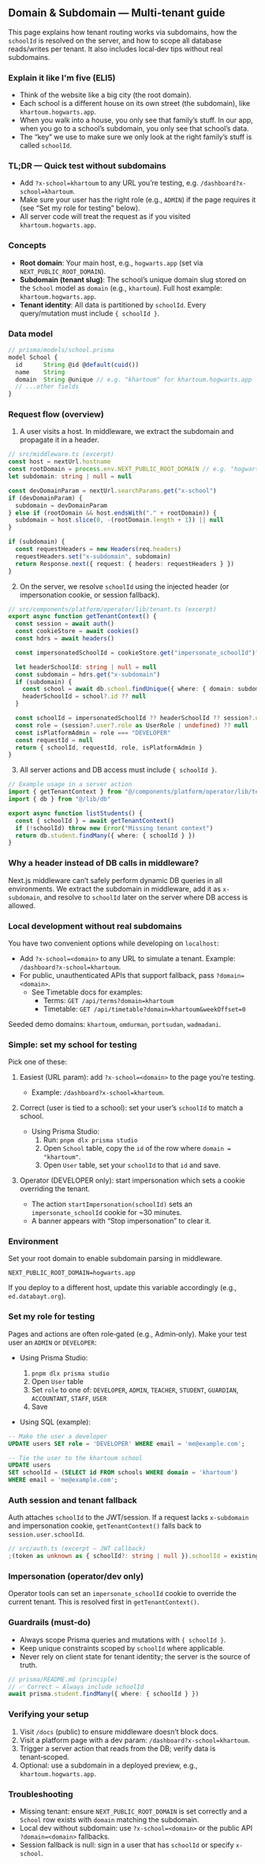## Domain & Subdomain — Multi‑tenant guide

This page explains how tenant routing works via subdomains, how the `schoolId` is resolved on the server, and how to scope all database reads/writes per tenant. It also includes local‑dev tips without real subdomains.

### Explain it like I'm five (ELI5)

- Think of the website like a big city (the root domain).
- Each school is a different house on its own street (the subdomain), like `khartoum.hogwarts.app`.
- When you walk into a house, you only see that family’s stuff. In our app, when you go to a school’s subdomain, you only see that school’s data.
- The “key” we use to make sure we only look at the right family’s stuff is called `schoolId`.

### TL;DR — Quick test without subdomains

- Add `?x-school=khartoum` to any URL you’re testing, e.g. `/dashboard?x-school=khartoum`.
- Make sure your user has the right role (e.g., `ADMIN`) if the page requires it (see “Set my role for testing” below).
- All server code will treat the request as if you visited `khartoum.hogwarts.app`.

### Concepts

- **Root domain**: Your main host, e.g., `hogwarts.app` (set via `NEXT_PUBLIC_ROOT_DOMAIN`).
- **Subdomain (tenant slug)**: The school’s unique domain slug stored on the `School` model as `domain` (e.g., `khartoum`). Full host example: `khartoum.hogwarts.app`.
- **Tenant identity**: All data is partitioned by `schoolId`. Every query/mutation must include `{ schoolId }`.

### Data model

```ts
// prisma/models/school.prisma
model School {
  id      String @id @default(cuid())
  name    String
  domain  String @unique // e.g. "khartoum" for khartoum.hogwarts.app
  // ...other fields
}
```

### Request flow (overview)

1) A user visits a host. In middleware, we extract the subdomain and propagate it in a header.

```ts
// src/middleware.ts (excerpt)
const host = nextUrl.hostname
const rootDomain = process.env.NEXT_PUBLIC_ROOT_DOMAIN // e.g. "hogwarts.app"
let subdomain: string | null = null

const devDomainParam = nextUrl.searchParams.get("x-school")
if (devDomainParam) {
  subdomain = devDomainParam
} else if (rootDomain && host.endsWith("." + rootDomain)) {
  subdomain = host.slice(0, -(rootDomain.length + 1)) || null
}

if (subdomain) {
  const requestHeaders = new Headers(req.headers)
  requestHeaders.set("x-subdomain", subdomain)
  return Response.next({ request: { headers: requestHeaders } })
}
```

2) On the server, we resolve `schoolId` using the injected header (or impersonation cookie, or session fallback).

```ts
// src/components/platform/operator/lib/tenant.ts (excerpt)
export async function getTenantContext() {
  const session = await auth()
  const cookieStore = await cookies()
  const hdrs = await headers()

  const impersonatedSchoolId = cookieStore.get("impersonate_schoolId")?.value ?? null

  let headerSchoolId: string | null = null
  const subdomain = hdrs.get("x-subdomain")
  if (subdomain) {
    const school = await db.school.findUnique({ where: { domain: subdomain } })
    headerSchoolId = school?.id ?? null
  }

  const schoolId = impersonatedSchoolId ?? headerSchoolId ?? session?.user?.schoolId ?? null
  const role = (session?.user?.role as UserRole | undefined) ?? null
  const isPlatformAdmin = role === "DEVELOPER"
  const requestId = null
  return { schoolId, requestId, role, isPlatformAdmin }
}
```

3) All server actions and DB access must include `{ schoolId }`.

```ts
// Example usage in a server action
import { getTenantContext } from "@/components/platform/operator/lib/tenant"
import { db } from "@/lib/db"

export async function listStudents() {
  const { schoolId } = await getTenantContext()
  if (!schoolId) throw new Error("Missing tenant context")
  return db.student.findMany({ where: { schoolId } })
}
```

### Why a header instead of DB calls in middleware?

Next.js middleware can’t safely perform dynamic DB queries in all environments. We extract the subdomain in middleware, add it as `x-subdomain`, and resolve to `schoolId` later on the server where DB access is allowed.

### Local development without real subdomains

You have two convenient options while developing on `localhost`:

- Add `?x-school=<domain>` to any URL to simulate a tenant. Example: `/dashboard?x-school=khartoum`.
- For public, unauthenticated APIs that support fallback, pass `?domain=<domain>`.
  - See Timetable docs for examples:
    - Terms: `GET /api/terms?domain=khartoum`
    - Timetable: `GET /api/timetable?domain=khartoum&weekOffset=0`

Seeded demo domains: `khartoum`, `omdurman`, `portsudan`, `wadmadani`.

### Simple: set my school for testing

Pick one of these:

1) Easiest (URL param): add `?x-school=<domain>` to the page you’re testing.
   - Example: `/dashboard?x-school=khartoum`.

2) Correct (user is tied to a school): set your user’s `schoolId` to match a school.
   - Using Prisma Studio:
     1. Run: `pnpm dlx prisma studio`
     2. Open `School` table, copy the `id` of the row where `domain = "khartoum"`.
     3. Open `User` table, set your `schoolId` to that `id` and save.

3) Operator (DEVELOPER only): start impersonation which sets a cookie overriding the tenant.
   - The action `startImpersonation(schoolId)` sets an `impersonate_schoolId` cookie for ~30 minutes.
   - A banner appears with “Stop impersonation” to clear it.

### Environment

Set your root domain to enable subdomain parsing in middleware.

```env
NEXT_PUBLIC_ROOT_DOMAIN=hogwarts.app
```

If you deploy to a different host, update this variable accordingly (e.g., `ed.databayt.org`).

### Set my role for testing

Pages and actions are often role‑gated (e.g., Admin‑only). Make your test user an `ADMIN` or `DEVELOPER`:

- Using Prisma Studio:
  1. `pnpm dlx prisma studio`
  2. Open `User` table
  3. Set `role` to one of: `DEVELOPER`, `ADMIN`, `TEACHER`, `STUDENT`, `GUARDIAN`, `ACCOUNTANT`, `STAFF`, `USER`
  4. Save

- Using SQL (example):

```sql
-- Make the user a developer
UPDATE users SET role = 'DEVELOPER' WHERE email = 'me@example.com';

-- Tie the user to the khartoum school
UPDATE users
SET schoolId = (SELECT id FROM schools WHERE domain = 'khartoum')
WHERE email = 'me@example.com';
```

### Auth session and tenant fallback

Auth attaches `schoolId` to the JWT/session. If a request lacks `x-subdomain` and impersonation cookie, `getTenantContext()` falls back to `session.user.schoolId`.

```ts
// src/auth.ts (excerpt – JWT callback)
;(token as unknown as { schoolId?: string | null }).schoolId = existingUser.schoolId ?? null
```

### Impersonation (operator/dev only)

Operator tools can set an `impersonate_schoolId` cookie to override the current tenant. This is resolved first in `getTenantContext()`.

### Guardrails (must‑do)

- Always scope Prisma queries and mutations with `{ schoolId }`.
- Keep unique constraints scoped by `schoolId` where applicable.
- Never rely on client state for tenant identity; the server is the source of truth.

```ts
// prisma/README.md (principle)
// ✅ Correct – Always include schoolId
await prisma.student.findMany({ where: { schoolId } })
```

### Verifying your setup

1) Visit `/docs` (public) to ensure middleware doesn’t block docs.
2) Visit a platform page with a dev param: `/dashboard?x-school=khartoum`.
3) Trigger a server action that reads from the DB; verify data is tenant‑scoped.
4) Optional: use a subdomain in a deployed preview, e.g., `khartoum.hogwarts.app`.

### Troubleshooting

- Missing tenant: ensure `NEXT_PUBLIC_ROOT_DOMAIN` is set correctly and a `School` row exists with `domain` matching the subdomain.
- Local dev without subdomain: use `?x-school=<domain>` or the public API `?domain=<domain>` fallbacks.
- Session fallback is null: sign in a user that has `schoolId` or specify `x-school`.


